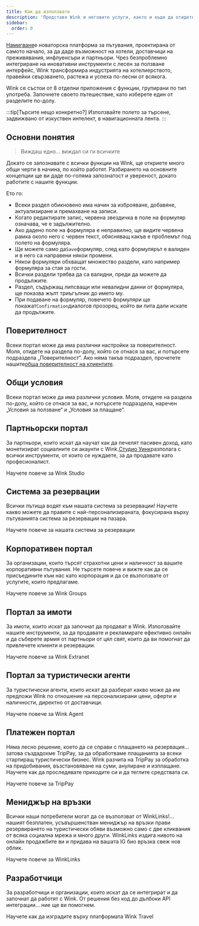 ```yaml
---
title: Как да използвате
description: 'Представя Wink и неговите услуги, както и къде да отидете след това.'
sidebar:
  order: 0
---
```


[Намигване](https://wink.travel)е новаторска платформа за пътувания, проектирана от самото начало, за да даде възможност на хотели, доставчици на преживявания, инфлуенсъри и партньори. Чрез безпроблемно интегриране на иновативни инструменти с лесен за ползване интерфейс, Wink трансформира индустрията на хотелиерството, правейки свързването, растежа и успеха по-лесни от всякога.

Wink се състои от 8 отделни приложения с функции, групирани по тип употреба.
Започнете своето пътешествие, като изберете един от разделите по-долу.

:::tip\[Търсите нещо конкретно?]
Използвайте полето за търсене, задвижвано от изкуствен интелект, в навигационната лента.
:::

## Основни понятия

> Виждаш едно... виждал си ги всичките

Докато се запознавате с всички функции на Wink, ще откриете много общи черти в начина, по който работят.
Разбирането на основните концепции ще ви даде по-голяма запознатост и увереност, докато работите с нашите функции.

Ето го:

* Всеки раздел обикновено има начин за изброяване, добавяне, актуализиране и премахване на записи.
* Когато редактирате запис, червена звездичка<Badge text="*" variant="danger" size="large" />
  в поле на формуляр означава, че е задължително.
* Ако дадено поле на формуляра е неправилно, ще видите червена рамка около него с червен текст, обясняващ какъв е проблемът под полето на формуляра.
* Ще можете само да`Save`формуляр, след като формулярът е валиден и в него са направени някои промени.
* Някои формуляри обхващат множество раздели, като например формуляра за стая за гости.
* Всички раздели трябва да са валидни, преди да можете да продължите.
* Раздел, съдържащ липсващи или невалидни данни от формуляра, ще показва жълт триъгълник<Badge text="⚠️" variant="caution" size="large" />
  до името му.
* При подаване на формуляр, повечето формуляри ще покажат`Confirmation`диалогов прозорец, който ви пита дали искате да продължите.

## Поверителност

Всеки портал може да има различни настройки за поверителност. Моля, отидете на раздела по-долу, който се отнася за вас, и потърсете подраздела „Поверителност“. Ако няма такъв подраздел, прочетете нашите[обща поверителност на клиентите](/booking-engine/privacy).

## Общи условия

Всеки портал може да има различни условия. Моля, отидете на раздела по-долу, който се отнася за вас, и потърсете подраздела, наречен „Условия за ползване“ и „Условия за плащане“.

## Партньорски портал

За партньори, които искат да научат как да печелят пасивен доход, като монетизират социалните си акаунти с Wink.[Студио Уинк](https://studio.wink.travel)разполага с всички инструменти, от които се нуждаете, за да продавате като професионалист.

<LinkButton href="/studio/what-is-studio">
  Научете повече за Wink Studio
</LinkButton>


## Система за резервации

Всички пътища водят към нашата система за резервации! Научете какво можете да правите с най-персонализираната, фокусирана върху пътуванията система за резервации на пазара.

<LinkButton href="/booking-engine/in-a-nutshell">
  Научете повече за нашата система за резервации
</LinkButton>


## Корпоративен портал

За организации, които търсят страхотни цени и наличност за вашите корпоративни пътувания. Не търсете повече и вижте как да се присъедините към нас като корпорация и да се възползвате от услугите, които предлагаме.

<LinkButton href="/corporate/what-is-group">
  Научете повече за Wink Groups
</LinkButton>


## Портал за имоти

За имоти, които искат да започнат да продават в Wink. Използвайте нашите инструменти, за да продавате и рекламирате ефективно онлайн и да съберете армия от партньори от цял ​​свят, които да ви помогнат да привлечете клиенти и резервации.

<LinkButton href="/extranet/what-is-extranet">
  Научете повече за Wink Extranet
</LinkButton>


## Портал за туристически агенти

За туристически агенти, които искат да разберат какво може да им предложи Wink по отношение на персонализирани цени, оферти и наличности, директно от доставчици.

<LinkButton href="/travel-agent/what-is-agent">
  Научете повече за Wink Agent
</LinkButton>


## Платежен портал

Няма лесно решение, което да се справи с плащането на резервация... затова създадохме TripPay, за да обработваме плащанията за всеки стартиращ туристически бизнес. Wink разчита на TripPay за обработка на придобивания, възстановяване на суми, анулиране и изплащане.
Научете как да проследявате приходите си и да теглите средствата си.

<LinkButton href="/payment/what-is-trip-pay">
  Научете повече за TripPay
</LinkButton>


## Мениджър на връзки

Всички наши потребители могат да се възползват от WinkLinks!... нашият безплатен, усъвършенстван мениджър на връзки прави резервирането на туристически обяви възможно само с две кликвания от всяка социална мрежа и много други.
WinkLinks издига нивото на онлайн продажбите ви и придава на вашата IG био връзка свеж нов облик.

<LinkButton href="/link-manager/wink-links">
  Научете повече за WinkLinks
</LinkButton>


## Разработчици

За разработчици и организации, които искат да се интегрират и да започнат да работят с Wink. От решения без код до дълбоки API интеграции... ние ще ви помогнем.

<LinkButton href="/developers/build-on-wink">
  Научете как да изградите върху платформата Wink Travel
</LinkButton>

